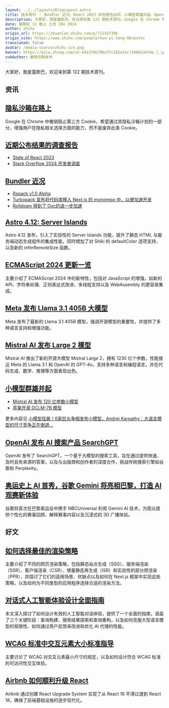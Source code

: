 ```yaml
---
layout: ../../layouts/BlogLayout.astro
title: 技术周刊 ｜ Bundler 近况、React 2023 状态报告出炉、小模型群雄并起、OpenAI 发布 SearchGPT
description: 大家好，我是童欧巴，欢迎来到第 122 期技术周刊。Google 在 Chrome 中撤销阻止第三方 Cookie，希望通过其隐私沙箱计划的一部分，增强用户在隐私相关选择方面的能力，而不是废弃此类 Cookie。Astro 4.12 发布，引入了实验性的 Server Islands 功能，提升了静态 HTML 与服务端动态生成组件的集成性能，同时增加了对 Shiki 的 defaultColor 选项支持，以及新的 inferRemoteSize 函数。主要介绍了 ECMA
date: 星期日 11 晚上 七月 28o 2024
author: zhihu
origin_url: https://zhuanlan.zhihu.com/p/711427396
origin_site: https://www.zhihu.com/people/huo-yi-tong-98/posts
translated: false
avatar: /media-source/zhihu-ico.png
banner: https://pica.zhimg.com/v2-e91376b706af7c182e2ec72086e3e59e_l.jpg
subAuthor: 童欧巴聊技术
---
```



<Reference client:only="react" title="技术周刊 ｜ Bundler 近况、React 2023 状态报告出炉、小模型群雄并起、OpenAI 发布 SearchGPT" url="https://zhuanlan.zhihu.com/p/711427396" />



大家好，我是童欧巴，欢迎来到第 122 期技术周刊。

## 资讯

## [隐私沙箱在路上](https://link.zhihu.com/?target=https%3A//privacysandbox.com/news/privacy-sandbox-update/)

Google 在 Chrome 中撤销阻止第三方 Cookie，希望通过其隐私沙箱计划的一部分，增强用户在隐私相关选择方面的能力，而不是废弃此类 Cookie。

## [近期公布结果的调查报告](https://zhuanlan.zhihu.com/p/711427396/edit)

*   [State of React 2023](https://link.zhihu.com/?target=https%3A//2023.stateofreact.com/en-US/)
*   [Stack Overflow 2024 开发者调查](https://link.zhihu.com/?target=https%3A//survey.stackoverflow.co/2024/)

## [Bundler 近况](https://zhuanlan.zhihu.com/p/711427396/edit)

*   [Rspack v1.0 Alpha](https://link.zhihu.com/?target=https%3A//www.rspack.dev/blog/announcing-1-0-alpha)
*   [Turbopack 宣布将代码库移入 Next.js 的 monorepo 中，以便加速开发](https://link.zhihu.com/?target=https%3A//vercel.com/blog/turbopack-moving-homes)
*   [Rolldown 得到了 Oxc的进一步加速](https://link.zhihu.com/?target=https%3A//x.com/youyuxi/status/1815964252190171496)

## [Astro 4.12: Server Islands](https://link.zhihu.com/?target=https%3A//astro.build/blog/astro-4120/)

Astro 4.12 发布，引入了实验性的 Server Islands 功能，提升了静态 HTML 与服务端动态生成组件的集成性能，同时增加了对 Shiki 的 defaultColor 选项支持，以及新的 inferRemoteSize 函数。

## [ECMAScript 2024 更新一览](https://link.zhihu.com/?target=https%3A//thenewstack.io/whats-new-for-javascript-developers-in-ecmascript-2024)

主要介绍了 ECMAScript 2024 中的新特性，包括对 JavaScript 的增强，如新的 API、字符串处理、正则表达式改进、多线程支持以及 WebAssembly 的更容易集成。

## [Meta 发布 Llama 3.1 405B 大模型](https://link.zhihu.com/?target=https%3A//mp.weixin.qq.com/s/QUWumWsTF_Qq77tdlyCHdg)

Meta 发布了最新的 Llama 3.1 405B 模型，强调开源模型的重要性，并提供了多种语言支持和增强功能。

## [Mistral AI 发布 Large 2 模型](https://link.zhihu.com/?target=https%3A//mp.weixin.qq.com/s/6_d_e6DlQpyONdWxd8EZvA)

Mistral AI 推出了新的开源大模型 Mistral Large 2，拥有 1230 亿个参数，性能接近 Meta 的 Llama 3.1 和 OpenAI 的 GPT-4o，支持多种语言和编程语言，并在代码生成、数学、推理等方面表现出色。

## [小模型群雄并起](https://zhuanlan.zhihu.com/p/711427396/edit)

*   [Mistral AI 发布 120 亿参数小模型](https://link.zhihu.com/?target=https%3A//mp.weixin.qq.com/s/eBcMqgUrE5dGljmJv1JMDA)
*   [苹果开源 DCLM-7B 模型](https://link.zhihu.com/?target=https%3A//mp.weixin.qq.com/s/M58y8F5WeOH6i5nNKhtHbw)

更多内容见 [小模型狂飙！6家巨头争相发布小模型，Andrej Karpathy：大语言模型的尺寸竞争正在倒退...](https://link.zhihu.com/?target=https%3A//mp.weixin.qq.com/s/HV4biaJ4cgPS3cq54Z8-sg)

## [OpenAI 发布 AI 搜索产品 SearchGPT](https://link.zhihu.com/?target=https%3A//mp.weixin.qq.com/s/_ZVT_xQI5B5HM_8qrKvPIQ)

OpenAI 发布了 SearchGPT，一个基于大模型的搜索工具，旨在通过提供快速、及时且有来源的答案，以及与出版商和创作者的深度合作，挑战传统搜索引擎如谷歌和 Perplexity。

## [奥运史上 AI 首秀，谷歌 Gemini 将亮相巴黎，打造 AI 观赛新体验](https://link.zhihu.com/?target=https%3A//mp.weixin.qq.com/s/pOAN62hULkncIZfO1AGkBA)

谷歌将首次在巴黎奥运会中携手 NBCUniversal 利用 Gemini AI 技术，为观众提供个性化的赛事回顾、解释赛事内容以及沉浸式的 3D 广播体验。

## 好文

## [如何选择最佳的渲染策略](https://link.zhihu.com/?target=https%3A//vercel.com/blog/how-to-choose-the-best-rendering-strategy-for-your-app)

主要介绍了不同的网页渲染策略，包括静态站点生成（SSG）、服务端渲染（SSR）、客户端渲染（CSR）、增量静态再生成（ISR）和实验性的部分预渲染（PPR），并探讨了它们的适用场景、优缺点以及如何在 Next.js 框架中实现这些策略，以及如何为不同类型的应用程序选择合适的渲染方法。

## [对话式人工智能体验设计全面指南](https://link.zhihu.com/?target=https%3A//www.smashingmagazine.com/2024/07/how-design-effective-conversational-ai-experiences-guide/)

本文深入探讨了如何设计有效的人工智能对话体验，提供了一个全面的指南，涵盖了三个关键阶段：查询构建、搜索结果探索和查询重构，以及如何克服大型语言模型的局限性、如何通过用户反馈来改进和优化 AI 代理的性能。

## [WCAG 标准中交互元素大小标准指导](https://link.zhihu.com/?target=https%3A//www.smashingmagazine.com/2024/07/getting-bottom-minimum-wcag-conformant-interactive-element-size/)

主要讨论了 WCAG 对交互元素最小尺寸的规定，以及如何设计符合 WCAG 标准的可访问性交互体验。

## [Airbnb 如何顺利升级 React](https://link.zhihu.com/?target=https%3A//medium.com/airbnb-engineering/how-airbnb-smoothly-upgrades-react-b1d772a565fd)

Airbnb 通过创建 React Upgrade System 实现了从 React 16 平滑过渡到 React 18，确保了前端基础设施的逐步现代化。



